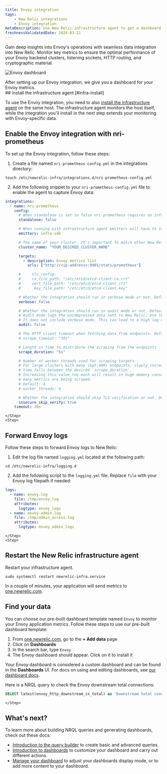 ```yaml
---
title: Envoy integration
tags:
    - New Relic integrations
    - Envoy integration
metaDescription: Use New Relic infrastructure agent to get a dashboard with metrics from your Envoy.
freshnessValidatedDate: 2024-03-21
---
```


Gain deep insights into Envoy's operations with seamless data integration into New Relic. Monitor key metrics to ensure the optimal performance of your Envoy backend clusters, listening sockets, HTTP routing, and cryptographic material.

<img
    title="Envoy dashboard"
    alt="Envoy dashboard"
    src={envoyDashboard}
/>
<figcaption>
After setting up our Envoy integration, we give you a dashboard for your Envoy metrics. 
</figcaption>


<Steps>
    <Step>
## Install the infrastructure agent [#infra-install]

To use the Envoy integration, you need to also [install the infrastructure agent](/docs/infrastructure/install-infrastructure-agent/get-started/install-infrastructure-agent-new-relic/) on the same host. The infrastructure agent monitors the host itself, while the integration you'll install in the next step extends your monitoring with Envoy-specific data.
    </Step>
    <Step>

## Enable the Envoy integration with nri-prometheus

To set up the Envoy integration, follow these steps:

1. Create a file named `nri-prometheus-config.yml` in the integrations directory:
  ```shell
  touch /etc/newrelic-infra/integrations.d/nri-prometheus-config.yml
  ```
2. Add the following snippet to your `nri-prometheus-config.yml` file to enable the agent to capture Envoy data:
  ```yml
  integrations:
    - name: nri-prometheus
      config:
        # When standalone is set to false nri-prometheus requires an infrastructure agent to work and send data. Defaults to true 
        standalone: false

        # When running with infrastructure agent emitters will have to include infra-sdk 
        emitters: infra-sdk

        # The name of your cluster. It's important to match other New Relic products to relate the data.
        cluster_name: "YOUR_DESIRED_CLUSTER_NAME"

        targets:
          - description: Envoy metrics list
            urls: ["http://<ip-address>:9901/stats/prometheus"]

        #     tls_config:
        #     ca_file_path: "/etc/etcd/etcd-client-ca.crt"
        #     cert_file_path: "/etc/etcd/etcd-client.crt"
        #      key_file_path: "/etc/etcd/etcd-client.key"

        # Whether the integration should run in verbose mode or not. Defaults to false
        verbose: false

        # Whether the integration should run in audit mode or not. Defaults to false.
        # Audit mode logs the uncompressed data sent to New Relic. Use this to log all data sent.
        # It does not include verbose mode. This can lead to a high log volume, use with care
        audit: false

        # The HTTP client timeout when fetching data from endpoints. Defaults to 30s.
        # scrape_timeout: "30s"

        # Length in time to distribute the scraping from the endpoints
        scrape_duration: "5s"

        # Number of worker threads used for scraping targets.
        # For large clusters with many (&gt;400) endpoints, slowly increase until scrape
        # time falls between the desired `scrape_duration`.
        # Increasing this value too much will result in huge memory consumption if too
        # many metrics are being scraped.
        # Default: 4
        # worker_threads: 4

        # Whether the integration should skip TLS verification or not. Defaults to false
        insecure_skip_verify: true
      timeout: 10s
  ```
    </Step>
    <Step>

## Forward Envoy logs

Follow these steps to forward Envoy logs to New Relic:

1. Edit the log file named `logging.yml` located at the following path:

  ```shell
  cd /etc/newrelic-infra/logging.d
  ```
2. Add the following script to the `logging.yml` file. Replace `file` with your Envoy log filepath if needed:

```yml
logs:
  - name: envoy.log
    file: /tmp/envoy.log
    attributes:
      logtype: envoy_logs
  - name: envoy-admin.log
    file: /tmp/admin_access.log
    attributes:
      logtype: envoy_admin_logs
``` 
      
    </Step>
    <Step>
## Restart the New Relic infrastructure agent

Restart your infrastructure agent. 

```shell
sudo systemctl restart newrelic-infra.service
```

In a couple of minutes, your application will send metrics to [one.newrelic.com](https://one.newrelic.com).        
    </Step>
    <Step>
## Find your data 

You can choose our pre-built dashboard template named `Envoy` to monitor your Envoy application metrics. Follow these steps to use our pre-built dashboard template:

1. From [one.newrelic.com](https://one.newrelic.com), go to the <DoNotTranslate>**+ Add data**</DoNotTranslate> page
2. Click on <DoNotTranslate>**Dashboards**</DoNotTranslate>
3. In the search bar, type `Envoy`
4. The Envoy dashboard should appear. Click on it to install it

Your Envoy dashboard is considered a custom dashboard and can be found in the <DoNotTranslate>**Dashboards**</DoNotTranslate> UI. For docs on using and editing dashboards, see [our dashboard docs](/docs/query-your-data/explore-query-data/dashboards/introduction-dashboards).

Here is a NRQL query to check the Envoy downstream total connections:

```sql
SELECT latest(envoy_http_downstream_cx_total) as 'Downstream total connections' from Metric
```        
    </Step>
</Steps>

## What's next?

To learn more about building NRQL queries and generating dashboards, check out these docs:

* [Introduction to the query builder](/docs/query-your-data/explore-query-data/query-builder/introduction-query-builder) to create basic and advanced queries.
* [Introduction to dashboards](/docs/query-your-data/explore-query-data/dashboards/introduction-dashboards) to customize your dashboard and carry out different actions.
* [Manage your dashboard](/docs/query-your-data/explore-query-data/dashboards/manage-your-dashboard) to adjust your dashboards display mode, or to add more content to your dashboard.
